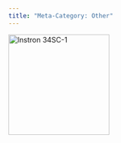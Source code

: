 ---
title: "Meta-Category: Other"
---


::: {layout-ncol=1}

[![Instron 34SC-1](/assets/images/Instron-3400-Series-Single-Column-Table-Model-1000x1000.jpg){fig-align="left" width=200}](/Instrumentation/Instron-34SC-1.html)


:::
